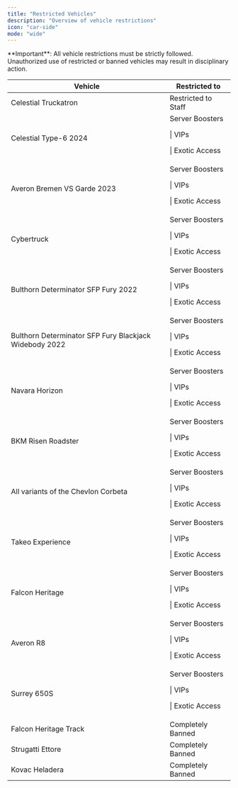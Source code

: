 ```yaml
---
title: "Restricted Vehicles"
description: "Overview of vehicle restrictions"
icon: "car-side"
mode: "wide"
---
```


<Note>
  **Important**: All vehicle restrictions must be strictly followed. Unauthorized use of restricted or banned vehicles may result in disciplinary action.
</Note>

<table className="w-full border-collapse">
<thead>
<tr className="bg-gray-900/50">
<th className="px-6 py-4 text-left text-base font-semibold text-gray-200 border border-gray-700">
Vehicle

</th>

<th className="px-6 py-4 text-left text-base font-semibold text-gray-200 border border-gray-700">
Restricted to

</th>

</tr>

</thead>

<tbody>
<tr>
<td className="px-6 py-4 text-base text-gray-300 border border-gray-700">
Celestial Truckatron

</td>

<td className="px-6 py-4 text-base border border-gray-700">
<span className="text-blue-400">
Restricted to Staff</span>

</td>

</tr>

<tr>
<td className="px-6 py-4 text-base text-gray-300 border border-gray-700">
Celestial Type-6 2024

</td>

<td className="px-6 py-4 text-base border border-gray-700">
<span className="text-pink-400">
Server Boosters</span>

 | <span className="text-purple-400">
VIPs</span>

 | <span className="text-orange-400">
Exotic Access</span>

</td>

</tr>

<tr>
<td className="px-6 py-4 text-base text-gray-300 border border-gray-700">
Averon Bremen VS Garde 2023

</td>

<td className="px-6 py-4 text-base border border-gray-700">
<span className="text-pink-400">
Server Boosters</span>

 | <span className="text-purple-400">
VIPs</span>

 | <span className="text-orange-400">
Exotic Access</span>

</td>

</tr>

<tr>
<td className="px-6 py-4 text-base text-gray-300 border border-gray-700">
Cybertruck

</td>

<td className="px-6 py-4 text-base border border-gray-700">
<span className="text-pink-400">
Server Boosters</span>

 | <span className="text-purple-400">
VIPs</span>

 | <span className="text-orange-400">
Exotic Access</span>

</td>

</tr>

<tr>
<td className="px-6 py-4 text-base text-gray-300 border border-gray-700">
Bulthorn Determinator SFP Fury 2022

</td>

<td className="px-6 py-4 text-base border border-gray-700">
<span className="text-pink-400">
Server Boosters</span>

 | <span className="text-purple-400">
VIPs</span>

 | <span className="text-orange-400">
Exotic Access</span>

</td>

</tr>

<tr>
<td className="px-6 py-4 text-base text-gray-300 border border-gray-700">
Bulthorn Determinator SFP Fury Blackjack Widebody 2022

</td>

<td className="px-6 py-4 text-base border border-gray-700">
<span className="text-pink-400">
Server Boosters</span>

 | <span className="text-purple-400">
VIPs</span>

 | <span className="text-orange-400">
Exotic Access</span>

</td>

</tr>

<tr>
<td className="px-6 py-4 text-base text-gray-300 border border-gray-700">
Navara Horizon

</td>

<td className="px-6 py-4 text-base border border-gray-700">
<span className="text-pink-400">
Server Boosters</span>

 | <span className="text-purple-400">
VIPs</span>

 | <span className="text-orange-400">
Exotic Access</span>

</td>

</tr>

<tr>
<td className="px-6 py-4 text-base text-gray-300 border border-gray-700">
BKM Risen Roadster

</td>

<td className="px-6 py-4 text-base border border-gray-700">
<span className="text-pink-400">
Server Boosters</span>

 | <span className="text-purple-400">
VIPs</span>

 | <span className="text-orange-400">
Exotic Access</span>

</td>

</tr>

<tr>
<td className="px-6 py-4 text-base text-gray-300 border border-gray-700">
All variants of the Chevlon Corbeta

</td>

<td className="px-6 py-4 text-base border border-gray-700">
<span className="text-pink-400">
Server Boosters</span>

 | <span className="text-purple-400">
VIPs</span>

 | <span className="text-orange-400">
Exotic Access</span>

</td>

</tr>

<tr>
<td className="px-6 py-4 text-base text-gray-300 border border-gray-700">
Takeo Experience

</td>

<td className="px-6 py-4 text-base border border-gray-700">
<span className="text-pink-400">
Server Boosters</span>

 | <span className="text-purple-400">
VIPs</span>

 | <span className="text-orange-400">
Exotic Access</span>

</td>

</tr>

<tr>
<td className="px-6 py-4 text-base text-gray-300 border border-gray-700">
Falcon Heritage

</td>

<td className="px-6 py-4 text-base border border-gray-700">
<span className="text-pink-400">
Server Boosters</span>

 | <span className="text-purple-400">
VIPs</span>

 | <span className="text-orange-400">
Exotic Access</span>

</td>

</tr>

<tr>
<td className="px-6 py-4 text-base text-gray-300 border border-gray-700">
Averon R8

</td>

<td className="px-6 py-4 text-base border border-gray-700">
<span className="text-pink-400">
Server Boosters</span>

 | <span className="text-purple-400">
VIPs</span>

 | <span className="text-orange-400">
Exotic Access</span>

</td>

</tr>

<tr>
<td className="px-6 py-4 text-base text-gray-300 border border-gray-700">
Surrey 650S

</td>

<td className="px-6 py-4 text-base border border-gray-700">
<span className="text-pink-400">
Server Boosters</span>

 | <span className="text-purple-400">
VIPs</span>

 | <span className="text-orange-400">
Exotic Access</span>

</td>

</tr>

<tr>
<td className="px-6 py-4 text-base text-gray-300 border border-gray-700">
Falcon Heritage Track

</td>

<td className="px-6 py-4 text-base border border-gray-700">
<span className="text-red-400">
Completely Banned</span>

</td>

</tr>

<tr>
<td className="px-6 py-4 text-base text-gray-300 border border-gray-700">
Strugatti Ettore

</td>

<td className="px-6 py-4 text-base border border-gray-700">
<span className="text-red-400">
Completely Banned</span>

</td>

</tr>

<tr>
<td className="px-6 py-4 text-base text-gray-300 border border-gray-700">
Kovac Heladera

</td>

<td className="px-6 py-4 text-base border border-gray-700">
<span className="text-red-400">
Completely Banned</span>

</td>

</tr>

</tbody>

</table>